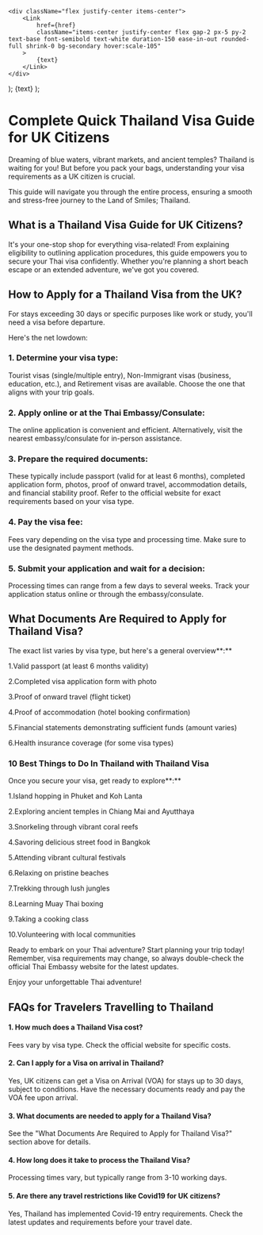     <div className="flex justify-center items-center">
        <Link
            href={href}
            className="items-center justify-center flex gap-2 px-5 py-2 text-base font-semibold text-white duration-150 ease-in-out rounded-full shrink-0 bg-secondary hover:scale-105"
        >
            {text}
        </Link>
    </div>
);
    <Link
        className="inline-flex items-center justify-center gap-1 text-lg font-semibold text-primary"
        href={href}
    >
        {text}
    </Link>
);

# Complete Quick Thailand Visa Guide for UK Citizens

Dreaming of blue waters, vibrant markets, and ancient temples? Thailand is waiting for you! But before you pack your bags, understanding your visa requirements as a UK citizen is crucial.

This guide will navigate you through the entire process, ensuring a smooth and stress-free journey to the Land of Smiles; Thailand.

## What is a Thailand Visa Guide for UK Citizens?

It's your one-stop shop for everything visa-related! From explaining eligibility to outlining application procedures, this guide empowers you to secure your Thai visa confidently. Whether you're planning a short beach escape or an extended adventure, we've got you covered.

## How to Apply for a Thailand Visa from the UK?

For stays exceeding 30 days or specific purposes like work or study, you'll need a visa before departure.

Here's the net lowdown:

### 1. Determine your visa type:

Tourist visas (single/multiple entry), Non-Immigrant visas (business, education, etc.), and Retirement visas are available. Choose the one that aligns with your trip goals.

### 2. Apply online or at the Thai Embassy/Consulate:

The online application is convenient and efficient. Alternatively, visit the nearest embassy/consulate for in-person assistance.

### 3. Prepare the required documents:

These typically include passport (valid for at least 6 months), completed application form, photos, proof of onward travel, accommodation details, and financial stability proof. Refer to the official website for exact requirements based on your visa type.

### 4. Pay the visa fee:

Fees vary depending on the visa type and processing time. Make sure to use the designated payment methods.

### 5. Submit your application and wait for a decision:

Processing times can range from a few days to several weeks. Track your application status online or through the embassy/consulate.

## What Documents Are Required to Apply for Thailand Visa?

The exact list varies by visa type, but here's a general overview**:**

1.Valid passport (at least 6 months validity)

2.Completed visa application form with photo

3.Proof of onward travel (flight ticket)

4.Proof of accommodation (hotel booking confirmation)

5.Financial statements demonstrating sufficient funds (amount varies)

6.Health insurance coverage (for some visa types)

### 10 Best Things to Do In Thailand with Thailand Visa

Once you secure your visa, get ready to explore**:**

1.Island hopping in Phuket and Koh Lanta

2.Exploring ancient temples in Chiang Mai and Ayutthaya

3.Snorkeling through vibrant coral reefs

4.Savoring delicious street food in Bangkok

5.Attending vibrant cultural festivals

6.Relaxing on pristine beaches

7.Trekking through lush jungles

8.Learning Muay Thai boxing

9.Taking a cooking class

10.Volunteering with local communities

Ready to embark on your Thai adventure? Start planning your trip today! Remember, visa requirements may change, so always double-check the official Thai Embassy website for the latest updates.

<LinkText text="Apply for Thailand Visa now →" href="/th" />

Enjoy your unforgettable Thai adventure!

## FAQs for Travelers Travelling to Thailand

#### 1. How much does a Thailand Visa cost?

Fees vary by visa type. Check the official website for specific costs.

#### 2. Can I apply for a Visa on arrival in Thailand?

Yes, UK citizens can get a Visa on Arrival (VOA) for stays up to 30 days, subject to conditions. Have the necessary documents ready and pay the VOA fee upon arrival.

#### 3. What documents are needed to apply for a Thailand Visa?

See the "What Documents Are Required to Apply for Thailand Visa?" section above for details.

#### 4. How long does it take to process the Thailand Visa?

Processing times vary, but typically range from 3-10 working days.

#### 5. Are there any travel restrictions like Covid19 for UK citizens?

Yes, Thailand has implemented Covid-19 entry requirements. Check the latest updates and requirements before your travel date.
